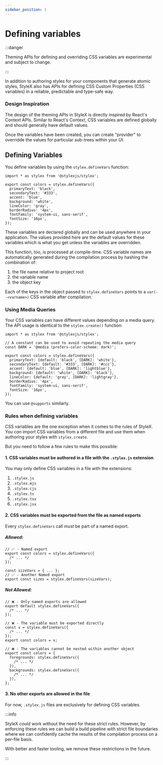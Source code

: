 ```yaml
---
sidebar_position: 1
---
```



# Defining variables

:::danger

Theming APIs for defining and overriding CSS variables are experimental and
subject to change.

:::

In addition to authoring styles for your components that generate atomic styles,
StyleX also has APIs for defining CSS Custom Properties (CSS variables) in a
reliable, predictable and type-safe way.

### Design Inspiration

The design of the theming APIs in StyleX is directly inspired by React's Context
APIs. Similar to React's Context, CSS variables are defined globally and should
generally have default values.

Once the variables have been created, you can create "provider" to overridde the
values for particular sub-trees within your UI.

## Defining Variables

You define variables by using the `stylex.defineVars` function:

```tsx title="tokens.stylex.js"
import * as stylex from '@stylexjs/stylex';

export const colors = stylex.defineVars({
  primaryText: 'black',
  secondaryText: '#333',
  accent: 'blue',
  background: 'white',
  lineColor: 'gray',
  borderRadius: '4px',
  fontFamily: 'system-ui, sans-serif',
  fontSize: '16px',
});
```

These variables are declared globally and can be used anywhere in your
application. The values provided here are the default values for these variables
which is what you get unless the variables are overridden.

This function, too, is processed at compile-time. CSS variable names are
automatically generated during the compilation process by hashing the
combination of:

1. the file name relative to project root
2. the variable name
3. the object key

Each of the keys in the object passed to `stylex.defineVars` points to a
`var(--<varname>)` CSS variable after compilation.

### Using Media Queries

Your CSS variables can have different values depending on a media query. The API
usage is identical to the `stylex.create()` function:

```tsx title="tokens.stylex.js"
import * as stylex from '@stylexjs/stylex';

// A constant can be used to avoid repeating the media query
const DARK = '@media (prefers-color-scheme: dark)';

export const colors = stylex.defineVars({
  primaryText: {default: 'black', [DARK]: 'white'},
  secondaryText: {default: '#333', [DARK]: '#ccc'},
  accent: {default: 'blue', [DARK]: 'lightblue'},
  background: {default: 'white', [DARK]: 'black'},
  lineColor: {default: 'gray', [DARK]: 'lightgray'},
  borderRadius: '4px',
  fontFamily: 'system-ui, sans-serif',
  fontSize: '16px',
});
```
You can use `@supports` similarly.

### Rules when defining variables

CSS variables are the one exception when it comes to the rules of StyleX. You
_can_ import CSS variables from a different file and use them when authoring
your styles with `stylex.create`.

But you need to follow a few rules to make this possible:

#### 1. CSS variables must be authored in a file with the `.stylex.js` extension

You may only define CSS variables in a file with the extensions:

1. `.stylex.js`
2. `.stylex.mjs`
3. `.stylex.cjs`
4. `.stylex.ts`
5. `.stylex.tsx`
6. `.stylex.jsx`

#### 2. CSS variables must be exported from the file as named exports

Every `stylex.defineVars` call _must_ be part of a named export.

##### Allowed:

```tsx
// ✅ - Named export
export const colors = stylex.defineVars({
  /* ... */
});

const sizeVars = { ... };
// ✅ - Another Named export
export const sizes = stylex.defineVars(sizeVars);
```

##### Not Allowed:

<Tabs>
<TabItem label="Default Export" value="default-export">

```tsx
// ❌ - Only named exports are allowed
export default stylex.defineVars({
  /* ... */
});
```

</TabItem>
<TabItem label="Alias" value="re-export">

```tsx
// ❌ - The variable must be exported directly
const x = stylex.defineVars({
  /* ... */
});
export const colors = x;
```

</TabItem>
<TabItem label="Nested" value="nested">

```tsx
// ❌ - The variables cannot be nested within another object
export const colors = {
  foregrounds: stylex.defineVars({
    /* ... */
  }),
  backgrounds: stylex.defineVars({
    /* ... */
  }),
};
```

</TabItem>
</Tabs>

#### 3. No other exports are allowed in the file

For now, `.stylex.js` files are exclusively for defining CSS variables.

:::info

StyleX _could_ work without the need for these strict rules. However, by
enforcing these rules we can build a build pipeline with strict file boundaries
where we can confidently cache the results of the compilation process on a
per-file basis.

With better and faster tooling, we remove these restrictions in the future.

:::
